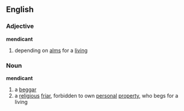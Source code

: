 ==English==
===Adjective===
'''mendicant'''
# depending on [[alms]] for a [[living]]
===Noun===
'''mendicant'''
# a [[beggar]]
# a [[religious]] [[friar]], forbidden to own [[personal]] [[property]], who begs for a living
